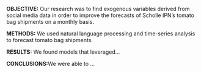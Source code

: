 **OBJECTIVE:** Our research was to find exogenous variables derived from social media data in order to improve the forecasts of Scholle IPN's tomato bag shipments on a monthly basis.

**METHODS:** We used natural language processing and time-series analysis to forecast tomato bag shipments.

**RESULTS:** We found models that leveraged...

**CONCLUSIONS:**We were able to ...

\bigskip
\bigskip
\bigskip



